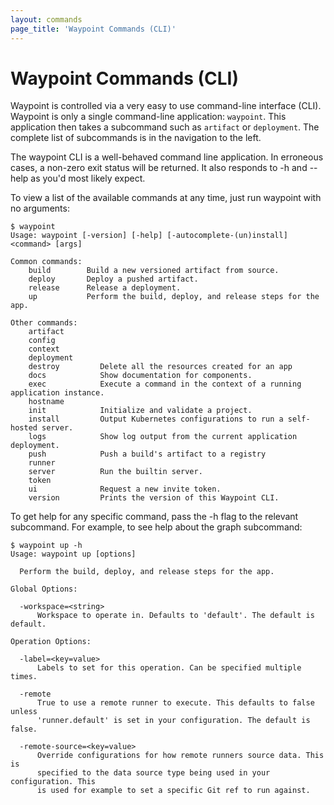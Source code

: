 ```yaml
---
layout: commands
page_title: 'Waypoint Commands (CLI)'
---
```


# Waypoint Commands (CLI)

Waypoint is controlled via a very easy to use command-line interface (CLI). Waypoint is only a single command-line application: `waypoint`. This application then takes a subcommand such as `artifact` or `deployment`. The complete list of subcommands is in the navigation to the left.

The waypoint CLI is a well-behaved command line application. In erroneous cases, a non-zero exit status will be returned. It also responds to -h and --help as you'd most likely expect.

To view a list of the available commands at any time, just run waypoint with no arguments:

```shell-session
$ waypoint
Usage: waypoint [-version] [-help] [-autocomplete-(un)install] <command> [args]

Common commands:
    build        Build a new versioned artifact from source.
    deploy       Deploy a pushed artifact.
    release      Release a deployment.
    up           Perform the build, deploy, and release steps for the app.

Other commands:
    artifact
    config
    context
    deployment
    destroy         Delete all the resources created for an app
    docs            Show documentation for components.
    exec            Execute a command in the context of a running application instance.
    hostname
    init            Initialize and validate a project.
    install         Output Kubernetes configurations to run a self-hosted server.
    logs            Show log output from the current application deployment.
    push            Push a build's artifact to a registry
    runner
    server          Run the builtin server.
    token
    ui              Request a new invite token.
    version         Prints the version of this Waypoint CLI.
```

To get help for any specific command, pass the -h flag to the relevant subcommand. For example, to see help about the graph subcommand:

```shell-session
$ waypoint up -h
Usage: waypoint up [options]

  Perform the build, deploy, and release steps for the app.

Global Options:

  -workspace=<string>
      Workspace to operate in. Defaults to 'default'. The default is default.

Operation Options:

  -label=<key=value>
      Labels to set for this operation. Can be specified multiple times.

  -remote
      True to use a remote runner to execute. This defaults to false unless
      'runner.default' is set in your configuration. The default is false.

  -remote-source=<key=value>
      Override configurations for how remote runners source data. This is
      specified to the data source type being used in your configuration. This
      is used for example to set a specific Git ref to run against.
```

